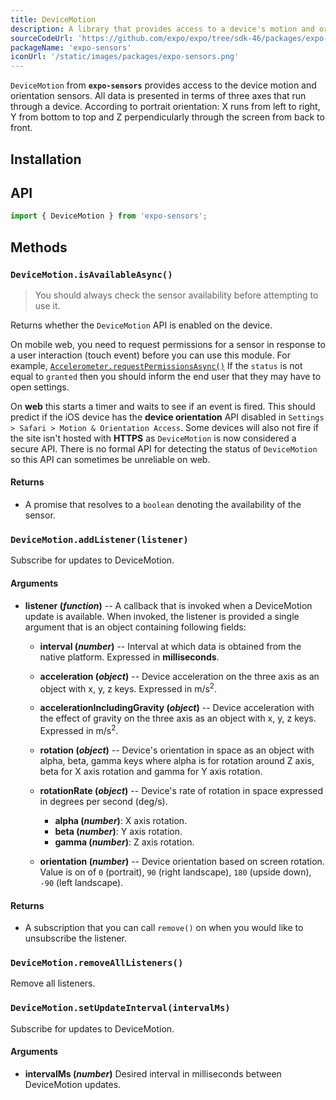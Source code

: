 ```yaml
---
title: DeviceMotion
description: A library that provides access to a device's motion and orientation sensors.
sourceCodeUrl: 'https://github.com/expo/expo/tree/sdk-46/packages/expo-sensors'
packageName: 'expo-sensors'
iconUrl: '/static/images/packages/expo-sensors.png'
---
```



`DeviceMotion` from **`expo-sensors`** provides access to the device motion and orientation sensors. All data is presented in terms of three axes that run through a device. According to portrait orientation: X runs from left to right, Y from bottom to top and Z perpendicularly through the screen from back to front.

<PlatformsSection android emulator ios simulator web />

## Installation

<APIInstallSection />

## API

```js
import { DeviceMotion } from 'expo-sensors';
```

## Methods

### `DeviceMotion.isAvailableAsync()`

> You should always check the sensor availability before attempting to use it.

Returns whether the `DeviceMotion` API is enabled on the device.

On mobile web, you need to request permissions for a sensor in response to a user interaction (touch event) before you can use this module. For example, [`Accelerometer.requestPermissionsAsync()`](/versions/latest/sdk/accelerometer.mdx#accelerometerisavailableasync) If the `status` is not equal to `granted` then you should inform the end user that they may have to open settings.

On **web** this starts a timer and waits to see if an event is fired. This should predict if the iOS device has the **device orientation** API disabled in `Settings > Safari > Motion & Orientation Access`. Some devices will also not fire if the site isn't hosted with **HTTPS** as `DeviceMotion` is now considered a secure API. There is no formal API for detecting the status of `DeviceMotion` so this API can sometimes be unreliable on web.

#### Returns

- A promise that resolves to a `boolean` denoting the availability of the sensor.

### `DeviceMotion.addListener(listener)`

Subscribe for updates to DeviceMotion.

#### Arguments

- **listener (_function_)** -- A callback that is invoked when a
  DeviceMotion update is available. When invoked, the listener is
  provided a single argument that is an object containing following fields:

  - **interval (_number_)** -- Interval at which data is obtained from the native platform. Expressed in **milliseconds**.

  - **acceleration (_object_)** -- Device acceleration on the three axis as an object with x, y, z keys. Expressed in m/s<sup>2</sup>.

  - **accelerationIncludingGravity (_object_)** -- Device acceleration with the effect of gravity on the three axis as an object with x, y, z keys. Expressed in m/s<sup>2</sup>.

  - **rotation (_object_)** -- Device's orientation in space as an object with alpha, beta, gamma keys where alpha is for rotation around Z axis, beta for X axis rotation and gamma for Y axis rotation.

  - **rotationRate (_object_)** -- Device's rate of rotation in space expressed in degrees per second (deg/s).

    - **alpha (_number_)**: X axis rotation.
    - **beta (_number_)**: Y axis rotation.
    - **gamma (_number_)**: Z axis rotation.

  - **orientation (_number_)** -- Device orientation based on screen rotation. Value is on of `0` (portrait), `90` (right landscape), `180` (upside down), `-90` (left landscape).

#### Returns

- A subscription that you can call `remove()` on when you
  would like to unsubscribe the listener.

### `DeviceMotion.removeAllListeners()`

Remove all listeners.

### `DeviceMotion.setUpdateInterval(intervalMs)`

Subscribe for updates to DeviceMotion.

#### Arguments

- **intervalMs (_number_)** Desired interval in milliseconds between
  DeviceMotion updates.

